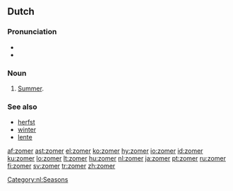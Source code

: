==Dutch==
===Pronunciation===
* {{SAMPA|/zo:m@R/}}
* {{audio|Nl-zomer.ogg|audio}}

===Noun===
{{nl-noun|g=m|zomers|zomertje}}
#[[summer|Summer]].

===See also===
* [[herfst]]
* [[winter#Dutch|winter]]
* [[lente#Dutch|lente]]

[[Category:nl:Seasons]]

[[af:zomer]]
[[ast:zomer]]
[[el:zomer]]
[[ko:zomer]]
[[hy:zomer]]
[[io:zomer]]
[[id:zomer]]
[[ku:zomer]]
[[lo:zomer]]
[[lt:zomer]]
[[hu:zomer]]
[[nl:zomer]]
[[ja:zomer]]
[[pt:zomer]]
[[ru:zomer]]
[[fi:zomer]]
[[sv:zomer]]
[[tr:zomer]]
[[zh:zomer]]